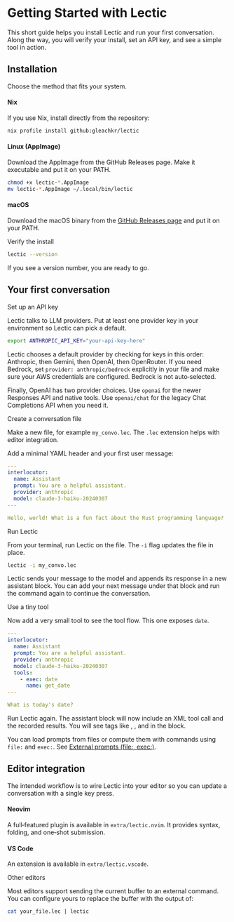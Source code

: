 # Getting Started with Lectic

This short guide helps you install Lectic and run your first conversation.
Along the way, you will verify your install, set an API key, and see a
simple tool in action.

## Installation

Choose the method that fits your system.

#### Nix

If you use Nix, install directly from the repository:

```bash
nix profile install github:gleachkr/lectic
```

#### Linux (AppImage)

Download the AppImage from the GitHub Releases page. Make it executable and
put it on your PATH.

```bash
chmod +x lectic-*.AppImage
mv lectic-*.AppImage ~/.local/bin/lectic
```

#### macOS

Download the macOS binary from the [GitHub Releases page](https://github.com/gleachkr/Lectic/releases) and put it on your PATH.

Verify the install

```bash
lectic --version
```

If you see a version number, you are ready to go.

## Your first conversation

Set up an API key

Lectic talks to LLM providers. Put at least one provider key in your environment so
Lectic can pick a default.

```bash
export ANTHROPIC_API_KEY="your-api-key-here"
```

Lectic chooses a default provider by checking for keys in this order:
Anthropic, then Gemini, then OpenAI, then OpenRouter. If you need Bedrock,
set `provider: anthropic/bedrock` explicitly in your file and make sure your
AWS credentials are configured. Bedrock is not auto‑selected.

Finally, OpenAI has two provider choices. Use `openai` for the newer
Responses API and native tools. Use `openai/chat` for the legacy Chat
Completions API when you need it.

Create a conversation file

Make a new file, for example `my_convo.lec`. The `.lec` extension helps with
editor integration.

Add a minimal YAML header and your first user message:

```yaml
---
interlocutor:
  name: Assistant
  prompt: You are a helpful assistant.
  provider: anthropic
  model: claude-3-haiku-20240307
---

Hello, world! What is a fun fact about the Rust programming language?
```

Run Lectic

From your terminal, run Lectic on the file. The `-i` flag updates the file
in place.

```bash
lectic -i my_convo.lec
```

Lectic sends your message to the model and appends its response in a new
assistant block. You can add your next message under that block and run the
command again to continue the conversation.

Use a tiny tool

Now add a very small tool to see the tool flow. This one exposes `date`.

```yaml
---
interlocutor:
  name: Assistant
  prompt: You are a helpful assistant.
  provider: anthropic
  model: claude-3-haiku-20240307
  tools:
    - exec: date
      name: get_date
---

What is today's date?
```

Run Lectic again. The assistant block will now include an XML tool call and
the recorded results. You will see tags like <tool-call>, <arguments>, and
<results> in the block.

::: {.callout-tip} 

You can load prompts from files or compute them with commands using
`file:` and `exec:`. See [External prompts (file:, exec:)](./context_management/03_external_prompts.qmd).

:::

## Editor integration

The intended workflow is to wire Lectic into your editor so you can update a
conversation with a single key press.

#### Neovim

A full‑featured plugin is available in `extra/lectic.nvim`. It provides
syntax, folding, and one‑shot submission.

#### VS Code

An extension is available in `extra/lectic.vscode`.

Other editors

Most editors support sending the current buffer to an external command. You
can configure yours to replace the buffer with the output of:

```bash
cat your_file.lec | lectic
```
